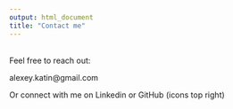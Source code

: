 ```yaml
---
output: html_document
title: "Contact me"
---
```

</br>
Feel free to reach out:<br>

alexey.katin@gmail.com<br>

Or connect with me on Linkedin or GitHub (icons top right) 